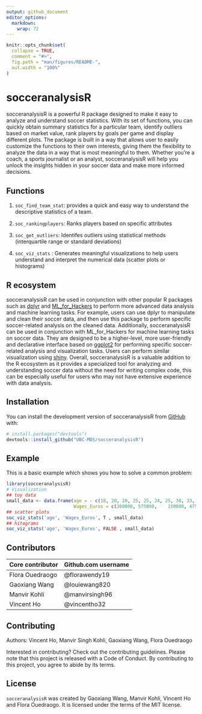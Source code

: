 ```yaml
---
output: github_document
editor_options: 
  markdown: 
    wrap: 72
---
```


<!-- README.md is generated from README.Rmd. Please edit that file -->

```r
knitr::opts_chunk$set(
  collapse = TRUE,
  comment = "#>",
  fig.path = "man/figures/README-",
  out.width = "100%"
)
```

# socceranalysisR

<!-- badges: start -->

<!-- badges: end -->

socceranalysisR is a powerful R package designed to make it easy to
analyze and understand soccer statistics. With its set of functions, you
can quickly obtain summary statistics for a particular team, identify
outliers based on market value, rank players by goals per game and
display different plots. The package is built in a way that allows user
to easily customize the functions to their own interests, giving them
the flexibility to analyze the data in a way that is most meaningful to
them. Whether you're a coach, a sports journalist or an analyst,
socceranalysisR will help you unlock the insights hidden in your soccer
data and make more informed decisions.

## Functions

1.  `soc_find_team_stat`: provides a quick and easy way to understand
    the descriptive statistics of a team.

2.  `soc_rankingplayers`: Ranks players based on specific attributes

3.  `soc_get_outliers`: Identifes outliers using statistical methods
    (interquartile range or standard deviations)

4.  `soc_viz_stats` : Generates meaningful visualizations to help users
    understand and interpret the numerical data (scatter plots or histograms)


## R ecosystem
socceranalysisR can be used in conjunction with other popular R packages
such as [dplyr](https://github.com/tidyverse/dplyr) and
[ML_for_Hackers](https://github.com/johnmyleswhite/ML_for_Hackers) to
perform more advanced data analysis and machine learning tasks. For
example, users can use dplyr to manipulate and clean their soccer data,
and then use this package to perform specific soccer-related analysis on
the cleaned data. Additionally, socceranalysisR can be used in
conjunction with ML_for_Hackers for machine learning tasks on soccer
data. They are designed to be a higher-level, more user-friendly and
declarative interface based on
[ggplot2](https://github.com/tidyverse/ggplot2) for performing specific
soccer-related analysis and visualization tasks. Users can perform
similar visualization using [shiny](https://github.com/rstudio/shiny).
Overall, socceranalysisR is a valuable addition to the R ecosystem as it
provides a specialized tool for analyzing and understanding soccer data
without the need for writing complex code, this can be especially useful
for users who may not have extensive experience with data analysis.


## Installation

You can install the development version of socceranalysisR from
[GitHub](https://github.com/) with:

``` r
# install.packages("devtools")
devtools::install_github("UBC-MDS/socceranalysisR")
```

## Example

This is a basic example which shows you how to solve a common problem:

```r
library(socceranalysisR)
# Visualization 
## toy data
small_data <- data.frame(age = - c(18, 20, 20, 25, 25, 24, 25, 30, 33, 32, 44, 30, 17),
                         Wages_Euros = c(300000, 575000,	150000,	475000,375000,	225000,	225000, 200000,	225000,	250000,	250000,	375000,	200000))
## scatter plots
soc_viz_stats('age', 'Wages_Euros', T , small_data)
## hitograms
soc_viz_stats('age', 'Wages_Euros', FALSE , small_data)
```

## Contributors

| Core contributor | Github.com username |
|------------------|---------------------|
| Flora Ouedraogo  | @florawendy19       |
| Gaoxiang Wang    | @louiewang820       |
| Manvir Kohli     | @manvirsingh96      |
| Vincent Ho       | @vincentho32        |

## Contributing

Authors: Vincent Ho, Manvir Singh Kohli, Gaoxiang Wang, Flora Ouedraogo

Interested in contributing? Check out the contributing guidelines.
Please note that this project is released with a Code of Conduct. By
contributing to this project, you agree to abide by its terms.

## License

`socceranalysisR` was created by Gaoxiang Wang, Manvir Kohli, Vincent Ho
and Flora Ouedraogo. It is licensed under the terms of the MIT license.
